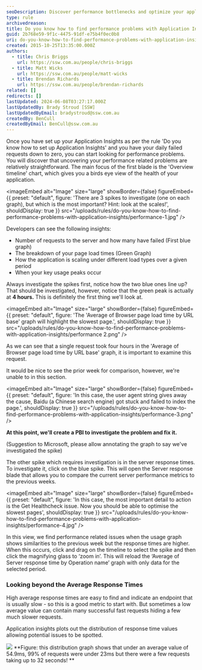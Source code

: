 ```yaml
---
seoDescription: Discover performance bottlenecks and optimize your application with Application Insights, uncovering key insights into request failures, page load times, and scaling issues.
type: rule
archivedreason:
title: Do you know how to find performance problems with Application Insights?
guid: 2b768e59-9f1c-4475-91df-e75b4f0ec0b8
uri: do-you-know-how-to-find-performance-problems-with-application-insights
created: 2015-10-25T13:35:00.000Z
authors:
  - title: Chris Briggs
    url: https://ssw.com.au/people/chris-briggs
  - title: Matt Wicks
    url: https://ssw.com.au/people/matt-wicks
  - title: Brendan Richards
    url: https://ssw.com.au/people/brendan-richards
related: []
redirects: []
lastUpdated: 2024-06-08T03:27:17.000Z
lastUpdatedBy: Brady Stroud [SSW]
lastUpdatedByEmail: bradystroud@ssw.com.au
createdBy: BenCull
createdByEmail: BenCull@ssw.com.au
---
```


Once you have set up your Application Insights as per the rule 'Do you know how to set up Application Insights' and you have your daily failed requests down to zero, you can start looking for performance problems. You will discover that uncovering your performance related problems are relatively straightforward.
The main focus of the first blade is the 'Overview timeline' chart, which gives you a birds eye view of the health of your application.


<imageEmbed
  alt="Image"
  size="large"
  showBorder={false}
  figureEmbed={{
    preset: "default",
    figure: 'There are 3 spikes to investigate (one on each graph), but which is the most important? Hint: look at the scales!',
    shouldDisplay: true
  }}
  src="/uploads/rules/do-you-know-how-to-find-performance-problems-with-application-insights/performance-1.jpg"
/>

Developers can see the following insights:

- Number of requests to the server and how many have failed (First blue graph)
- The breakdown of your page load times (Green Graph)
- How the application is scaling under different load types over a given period
- When your key usage peaks occur

Always investigate the spikes first, notice how the two blue ones line up? That should be investigated, however, notice that the green peak is actually at **4 hours.** This is definitely the first thing we'll look at.


<imageEmbed
  alt="Image"
  size="large"
  showBorder={false}
  figureEmbed={{
    preset: "default",
    figure: 'The \'Average of Browser page load time by URL base\' graph will highlight the slowest page.',
    shouldDisplay: true
  }}
  src="/uploads/rules/do-you-know-how-to-find-performance-problems-with-application-insights/performance 2.png"
/>

As we can see that a single request took four hours in the 'Average of Browser page load time by URL base' graph, it is important to examine this request.

It would be nice to see the prior week for comparison, however, we're unable to in this section.


<imageEmbed
  alt="Image"
  size="large"
  showBorder={false}
  figureEmbed={{
    preset: "default",
    figure: 'In this case, the user agent string gives away the cause, Baidu (a Chinese search engine) got stuck and failed to index the page.',
    shouldDisplay: true
  }}
  src="/uploads/rules/do-you-know-how-to-find-performance-problems-with-application-insights/performance-3.png"
/>

**At this point, we'll create a PBI to investigate the problem and fix it.**

(Suggestion to Microsoft, please allow annotating the graph to say we've investigated the spike)

The other spike which requires investigation is in the server response times. To investigate it, click on the blue spike. This will open the Server response blade that allows you to compare the current server performance metrics to the previous weeks.


<imageEmbed
  alt="Image"
  size="large"
  showBorder={false}
  figureEmbed={{
    preset: "default",
    figure: 'In this case, the most important detail to action is the Get Healthcheck issue. Now you should be able to optimise the slowest pages',
    shouldDisplay: true
  }}
  src="/uploads/rules/do-you-know-how-to-find-performance-problems-with-application-insights/performance-4.jpg"
/>

In this view, we find performance related issues when the usage graph shows similarities to the previous week but the response times are higher. When this occurs, click and drag on the timeline to select the spike and then click the magnifying glass to ‘zoom in’. This will reload the ‘Average of Server response time by Operation name’ graph with only data for the selected period.

### Looking beyond the Average Response Times

High average response times are easy to find and indicate an endpoint that is usually slow - so this is a good metric to start with. But sometimes a low average value can contain many successful fast requests hiding a few much slower requests.

Application insights plots out the distribution of response time values allowing potential issues to be spotted.

![](/uploads/rules/do-you-know-how-to-find-performance-problems-with-application-insights/distribution.png)
**Figure: this distribution graph shows that under an average value of 54.9ms, 99% of requests were under 23ms but there were a few requests taking up to 32 seconds!
**
